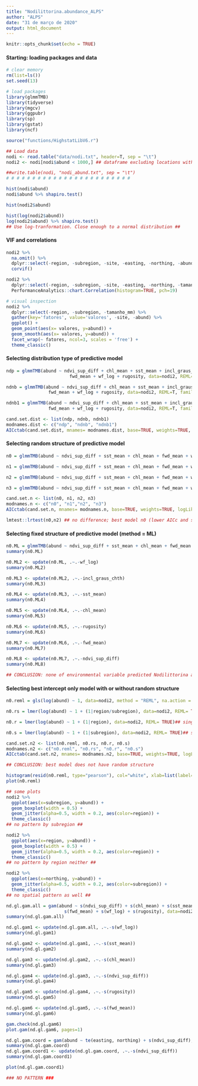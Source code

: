 ```yaml
---
title: "Nodilittorina.abundance_ALPS"
author: "ALPS"
date: "31 de março de 2020"
output: html_document
---
```


```r
knitr::opts_chunk$set(echo = TRUE)
```


#### Starting: loading packages and data
```r
# clear memory
rm(list=ls())
set.seed(13)

# load packages
library(glmmTMB)
library(tidyverse)
library(mgcv)
library(ggpubr)
library(sp)
library(gstat)
library(ncf)

source("functions/HighstatLibV6.r")

## Load data
nodi <- read.table("data/nodi.txt", header=T, sep = "\t")
nodi2 <- nodi[nodi$abund < 1000,] ## dataframe excluding locations with more than 1,000 specimens##

##write.table(nodi, "nodi_abund.txt", sep = "\t")
# # # # # # # # # # # # # # # # # # # # # # # #

hist(nodi$abund)
nodi$abund %>% shapiro.test()

hist(nodi2$abund)

hist(log(nodi2$abund))
log(nodi2$abund) %>% shapiro.test()
## Use log-tranformation. Close enough to a normal distribution ##

```

####  VIF and correlations
```r
nodi2 %>% 
  na.omit() %>% 
  dplyr::select(-region, -subregion, -site, -easting, -northing, -abund, -tamanho_mm) %>% 
  corvif()

nodi2 %>% 
  dplyr::select(-region, -subregion, -site, -easting, -northing, -tamanho_mm) %>% 
  PerformanceAnalytics::chart.Correlation(histogram=TRUE, pch=19)

# visual inspection
nodi2 %>% 
  dplyr::select(-region, -subregion, -tamanho_mm) %>% 
  gather(key='fatores', value='valores', -site, -abund) %>% 
  ggplot() + 
  geom_point(aes(x= valores, y=abund)) + 
  geom_smooth(aes(x= valores, y=abund)) + 
  facet_wrap(~ fatores, ncol=3, scales = 'free') +
  theme_classic()
```

#### Selecting distribution type of predictive model
```r
ndp = glmmTMB(abund ~ ndvi_sup_diff + chl_mean + sst_mean + incl_graus_chth +
                        fwd_mean + wf_log + rugosity, data=nodi2, REML=T, family = poisson)

ndnb = glmmTMB(abund ~ ndvi_sup_diff + chl_mean + sst_mean + incl_graus_chth +
                fwd_mean + wf_log + rugosity, data=nodi2, REML=T, family = nbinom1(link="log"))

ndnb1 = glmmTMB(abund ~ ndvi_sup_diff + chl_mean + sst_mean + incl_graus_chth +
                fwd_mean + wf_log + rugosity, data=nodi2, REML=T, family = nbinom2(link="log"))

cand.set.dist <- list(ndp, ndnb, ndnb1) 
modnames.dist <- c("ndp", "ndnb", "ndnb1") 
AICctab(cand.set.dist, mnames= modnames.dist, base=TRUE, weights=TRUE, logLik=TRUE)
```

#### Selecting random structure of predictive model
```r
n0 = glmmTMB(abund ~ ndvi_sup_diff + sst_mean + chl_mean + fwd_mean + wf_log + rugosity  + incl_graus_chth, data=nodi2, REML= T, family = nbinom2(link="log"))

n1 = glmmTMB(abund ~ ndvi_sup_diff + sst_mean + chl_mean + fwd_mean + wf_log + rugosity  + incl_graus_chth + (1|region/subregion), data=nodi2, REML=T, family = nbinom2(link="log"))

n2 = glmmTMB(abund ~ ndvi_sup_diff + sst_mean + chl_mean + fwd_mean + wf_log + rugosity  + incl_graus_chth + (1|region), data=nodi2, REML=T, family = nbinom2(link="log"))

n3 = glmmTMB(abund ~ ndvi_sup_diff + sst_mean + chl_mean + fwd_mean + wf_log + rugosity  + incl_graus_chth + (1|subregion), data=nodi2, REML=T, family = nbinom2(link="log"))

cand.set.n <- list(n0, n1, n2, n3)
modnames.n <- c("n0", "n1","n2", "n3")
AICctab(cand.set.n, mnames= modnames.n, base=TRUE, weights=TRUE, logLik=TRUE)

lmtest::lrtest(n0,n2) ## no difference; best model n0 (lower AICc and simpler) ##
```

#### Selecting fixed structure of predictive model (method = ML)
```r
n0.ML = glmmTMB(abund ~ ndvi_sup_diff + sst_mean + chl_mean + fwd_mean + wf_log + rugosity  + incl_graus_chth, data=nodi2, REML= FALSE, family = nbinom2(link="log"))
summary(n0.ML)

n0.ML2 <- update(n0.ML, .~.-wf_log)
summary(n0.ML2)

n0.ML3 <- update(n0.ML2, .~.-incl_graus_chth)
summary(n0.ML3)

n0.ML4 <- update(n0.ML3, .~.-sst_mean)
summary(n0.ML4)

n0.ML5 <- update(n0.ML4, .~.-chl_mean)
summary(n0.ML5)

n0.ML6 <- update(n0.ML5, .~.-rugosity)
summary(n0.ML6)

n0.ML7 <- update(n0.ML6, .~.-fwd_mean)
summary(n0.ML7)

n0.ML8 <- update(n0.ML7, .~.-ndvi_sup_diff)
summary(n0.ML8)

## CONCLUSION: none of environmental variable predicted Nodilittorina abundance ##
```

#### Selecting best intercept only model with or without random structure
```r
n0.reml = gls(log(abund) ~ 1, data=nodi2, method = "REML", na.action = na.omit)

n0.rs = lmer(log(abund) ~ 1 + (1|region/subregion), data=nodi2, REML= TRUE)## singular fit##

n0.r = lmer(log(abund) ~ 1 + (1|region), data=nodi2, REML= TRUE)## singular fit##

n0.s = lmer(log(abund) ~ 1 + (1|subregion), data=nodi2, REML= TRUE)## singular fit##

cand.set.n2 <- list(n0.reml, n0.rs, n0.r, n0.s)
modnames.n2 <- c("n0.reml", "n0.rs", "n0.r", "n0.s")
AICctab(cand.set.n2, mnames= modnames.n2, base=TRUE, weights=TRUE, logLik=TRUE)

## CONCLUSION: best model does not have random structure

histogram(resid(n0.reml, type="pearson"), col="white", xlab=list(label="Pearson residuals"))
plot(n0.reml)

## some plots
nodi2 %>% 
  ggplot(aes(x=subregion, y=abund)) +
  geom_boxplot(width = 0.5) +
  geom_jitter(alpha=0.5, width = 0.2, aes(color=region)) +
  theme_classic()
## no pattern by subregion ##

nodi2 %>% 
  ggplot(aes(x=region, y=abund)) +
  geom_boxplot(width = 0.5) +
  geom_jitter(alpha=0.5, width = 0.2, aes(color=region)) +
  theme_classic()
## no pattern by region neither ##

nodi2 %>% 
  ggplot(aes(x=northing, y=abund)) +
  geom_jitter(alpha=0.5, width = 0.2, aes(color=subregion)) +
  theme_classic()
## no spatial pattern as well ##
```

```r
nd.gl.gam.all = gam(abund ~ s(ndvi_sup_diff) + s(chl_mean) + s(sst_mean) + 
                      s(fwd_mean) + s(wf_log) + s(rugosity), data=nodi2, REML=T, family = nb())
summary(nd.gl.gam.all)

nd.gl.gam1 <- update(nd.gl.gam.all, .~.-s(wf_log))
summary(nd.gl.gam1)

nd.gl.gam2 <- update(nd.gl.gam1, .~.-s(sst_mean))
summary(nd.gl.gam2)

nd.gl.gam3 <- update(nd.gl.gam2, .~.-s(chl_mean))
summary(nd.gl.gam3)

nd.gl.gam4 <- update(nd.gl.gam3, .~.-s(ndvi_sup_diff))
summary(nd.gl.gam4)

nd.gl.gam5 <- update(nd.gl.gam4, .~.-s(rugosity))
summary(nd.gl.gam5)

nd.gl.gam6 <- update(nd.gl.gam5, .~.-s(fwd_mean))
summary(nd.gl.gam6)

gam.check(nd.gl.gam6)
plot.gam(nd.gl.gam6, pages=1)

nd.gl.gam.coord = gam(abund ~ te(easting, northing) + s(ndvi_sup_diff), data=nodi2, family = nb())
summary(nd.gl.gam.coord)
nd.gl.gam.coord1 <- update(nd.gl.gam.coord, .~.-s(ndvi_sup_diff))
summary(nd.gl.gam.coord1)

plot(nd.gl.gam.coord1)

### NO PATTERN ###

```